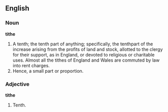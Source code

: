 ==English==

===Noun===

'''tithe'''

#A tenth; the tenth part of anything; specifically, the tenthpart of the increase arising from the profits of land and stock, allotted to the clergy for their support, as in England, or devoted to religious or charitable uses. Almost all the tithes of England and Wales are commuted by law into rent charges.
#Hence, a small part or proportion.

===Adjective===

'''tithe'''

#Tenth.